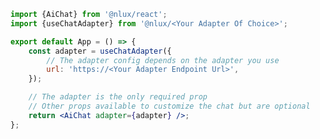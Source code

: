 ```jsx
import {AiChat} from '@nlux/react';
import {useChatAdapter} from '@nlux/<Your Adapter Of Choice>';

export default App = () => {
    const adapter = useChatAdapter({
        // The adapter config depends on the adapter you use
        url: 'https://<Your Adapter Endpoint Url>',
    });

    // The adapter is the only required prop
    // Other props available to customize the chat but are optional
    return <AiChat adapter={adapter} />;
};
```
